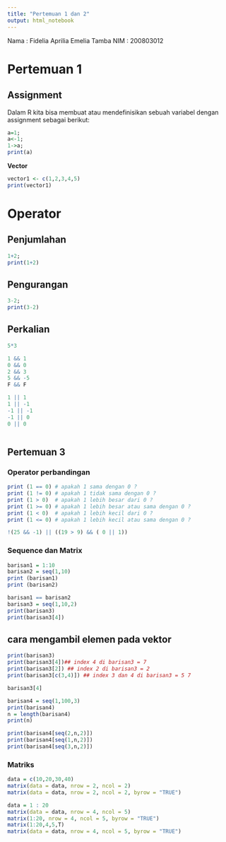 ---
title: "Pertemuan 1 dan 2"
output: html_notebook
---

Nama : Fidelia Aprilia Emelia Tamba
NIM  : 200803012

# Pertemuan 1

## Assignment

Dalam R kita bisa membuat atau mendefinisikan sebuah variabel dengan assignment sebagai berikut:

```{r}
a=1;
a<-1;
1->a;
print(a)
```

**Vector**

```{r}
vector1 <- c(1,2,3,4,5)
print(vector1)
```

# Operator

## Penjumlahan

```{r}
1+2;
print(1+2)
```

## Pengurangan

```{r}
3-2;
print(3-2)

```

## Perkalian

```{r}
5*3

```

```{r}
1 && 1
0 && 0
2 && 3
5 && -5
F && F
```

```{r}
1 || 1
1 || -1
-1 || -1
-1 || 0
0 || 0
```

```{r}

```

## Pertemuan 3
### Operator perbandingan 
```{r}
print (1 == 0) # apakah 1 sama dengan 0 ?
print (1 != 0) # apakah 1 tidak sama dengan 0 ?
print (1 > 0)  # apakah 1 lebih besar dari 0 ?
print (1 >= 0) # apakah 1 lebih besar atau sama dengan 0 ?
print (1 < 0)  # apakah 1 lebih kecil dari 0 ?
print (1 <= 0) # apakah 1 lebih kecil atau sama dengan 0 ?
```
```{r}
!(25 && -1) || ((19 > 9) && ( 0 || 1))
```
### Sequence dan Matrix
```{r}
barisan1 = 1:10
barisan2 = seq(1,10)
print (barisan1)
print (barisan2)

barisan1 == barisan2
barisan3 = seq(1,10,2)
print(barisan3)
print(barisan3[4])
```
## cara mengambil elemen pada vektor

```{r}
print(barisan3)
print(barisan3[4])## index 4 di barisan3 = 7
print(barisan3[2]) ## index 2 di barisan3 = 2
print(barisan3[c(3,4)]) ## index 3 dan 4 di barisan3 = 5 7
```

```{r}
barisan3[4]
```
```{r}
barisan4 = seq(1,100,3)
print(barisan4)
n = length(barisan4)
print(n)

print(barisan4[seq(2,n,2)])
print(barisan4[seq(1,n,2)])
print(barisan4[seq(3,n,2)])
```


### Matriks
```{r}
data = c(10,20,30,40)
matrix(data = data, nrow = 2, ncol = 2)
matrix(data = data, nrow = 2, ncol = 2, byrow = "TRUE")
```

```{r}
data = 1 : 20
matrix(data = data, nrow = 4, ncol = 5)
matrix(1:20, nrow = 4, ncol = 5, byrow = "TRUE")
matrix(1:20,4,5,T)
matrix(data = data, nrow = 4, ncol = 5, byrow = "TRUE")
```


